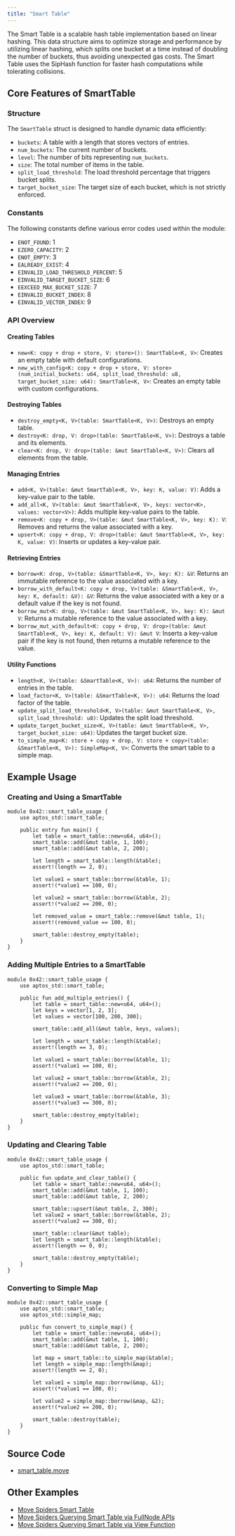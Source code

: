 ```yaml
---
title: "Smart Table"
---
```






The Smart Table is a scalable hash table implementation based on linear hashing.
This data structure aims to optimize storage and performance by utilizing linear hashing, which splits one bucket at a time instead of doubling the number of buckets, thus avoiding unexpected gas costs.
The Smart Table uses the SipHash function for faster hash computations while tolerating collisions.

## Core Features of SmartTable

### Structure

The `SmartTable` struct is designed to handle dynamic data efficiently:

- `buckets`: A table with a length that stores vectors of entries.
- `num_buckets`: The current number of buckets.
- `level`: The number of bits representing `num_buckets`.
- `size`: The total number of items in the table.
- `split_load_threshold`: The load threshold percentage that triggers bucket splits.
- `target_bucket_size`: The target size of each bucket, which is not strictly enforced.

### Constants

The following constants define various error codes used within the module:

- `ENOT_FOUND`: 1
- `EZERO_CAPACITY`: 2
- `ENOT_EMPTY`: 3
- `EALREADY_EXIST`: 4
- `EINVALID_LOAD_THRESHOLD_PERCENT`: 5
- `EINVALID_TARGET_BUCKET_SIZE`: 6
- `EEXCEED_MAX_BUCKET_SIZE`: 7
- `EINVALID_BUCKET_INDEX`: 8
- `EINVALID_VECTOR_INDEX`: 9

### API Overview

#### Creating Tables

- `new<K: copy + drop + store, V: store>(): SmartTable<K, V>`: Creates an empty table with default configurations.
- `new_with_config<K: copy + drop + store, V: store>(num_initial_buckets: u64, split_load_threshold: u8, target_bucket_size: u64): SmartTable<K, V>`: Creates an empty table with custom configurations.

#### Destroying Tables

- `destroy_empty<K, V>(table: SmartTable<K, V>)`: Destroys an empty table.
- `destroy<K: drop, V: drop>(table: SmartTable<K, V>)`: Destroys a table and its elements.
- `clear<K: drop, V: drop>(table: &mut SmartTable<K, V>)`: Clears all elements from the table.

#### Managing Entries

- `add<K, V>(table: &mut SmartTable<K, V>, key: K, value: V)`: Adds a key-value pair to the table.
- `add_all<K, V>(table: &mut SmartTable<K, V>, keys: vector<K>, values: vector<V>)`: Adds multiple key-value pairs to the table.
- `remove<K: copy + drop, V>(table: &mut SmartTable<K, V>, key: K): V`: Removes and returns the value associated with a key.
- `upsert<K: copy + drop, V: drop>(table: &mut SmartTable<K, V>, key: K, value: V)`: Inserts or updates a key-value pair.

#### Retrieving Entries

- `borrow<K: drop, V>(table: &SmartTable<K, V>, key: K): &V`: Returns an immutable reference to the value associated with a key.
- `borrow_with_default<K: copy + drop, V>(table: &SmartTable<K, V>, key: K, default: &V): &V`: Returns the value associated with a key or a default value if the key is not found.
- `borrow_mut<K: drop, V>(table: &mut SmartTable<K, V>, key: K): &mut V`: Returns a mutable reference to the value associated with a key.
- `borrow_mut_with_default<K: copy + drop, V: drop>(table: &mut SmartTable<K, V>, key: K, default: V): &mut V`: Inserts a key-value pair if the key is not found, then returns a mutable reference to the value.

#### Utility Functions

- `length<K, V>(table: &SmartTable<K, V>): u64`: Returns the number of entries in the table.
- `load_factor<K, V>(table: &SmartTable<K, V>): u64`: Returns the load factor of the table.
- `update_split_load_threshold<K, V>(table: &mut SmartTable<K, V>, split_load_threshold: u8)`: Updates the split load threshold.
- `update_target_bucket_size<K, V>(table: &mut SmartTable<K, V>, target_bucket_size: u64)`: Updates the target bucket size.
- `to_simple_map<K: store + copy + drop, V: store + copy>(table: &SmartTable<K, V>): SimpleMap<K, V>`: Converts the smart table to a simple map.

## Example Usage

### Creating and Using a SmartTable

```move filename="smart_table.move"
module 0x42::smart_table_usage {
    use aptos_std::smart_table;

    public entry fun main() {
        let table = smart_table::new<u64, u64>();
        smart_table::add(&mut table, 1, 100);
        smart_table::add(&mut table, 2, 200);

        let length = smart_table::length(&table);
        assert!(length == 2, 0);

        let value1 = smart_table::borrow(&table, 1);
        assert!(*value1 == 100, 0);

        let value2 = smart_table::borrow(&table, 2);
        assert!(*value2 == 200, 0);

        let removed_value = smart_table::remove(&mut table, 1);
        assert!(removed_value == 100, 0);

        smart_table::destroy_empty(table);
    }
}
```

### Adding Multiple Entries to a SmartTable

```move filename="smart_table.move"
module 0x42::smart_table_usage {
    use aptos_std::smart_table;

    public fun add_multiple_entries() {
        let table = smart_table::new<u64, u64>();
        let keys = vector[1, 2, 3];
        let values = vector[100, 200, 300];

        smart_table::add_all(&mut table, keys, values);

        let length = smart_table::length(&table);
        assert!(length == 3, 0);

        let value1 = smart_table::borrow(&table, 1);
        assert!(*value1 == 100, 0);

        let value2 = smart_table::borrow(&table, 2);
        assert!(*value2 == 200, 0);

        let value3 = smart_table::borrow(&table, 3);
        assert!(*value3 == 300, 0);

        smart_table::destroy_empty(table);
    }
}
```

### Updating and Clearing Table

```move filename="smart_table.move"
module 0x42::smart_table_usage {
    use aptos_std::smart_table;

    public fun update_and_clear_table() {
        let table = smart_table::new<u64, u64>();
        smart_table::add(&mut table, 1, 100);
        smart_table::add(&mut table, 2, 200);

        smart_table::upsert(&mut table, 2, 300);
        let value2 = smart_table::borrow(&table, 2);
        assert!(*value2 == 300, 0);

        smart_table::clear(&mut table);
        let length = smart_table::length(&table);
        assert!(length == 0, 0);

        smart_table::destroy_empty(table);
    }
}
```

### Converting to Simple Map

```move filename="smart_table.move"
module 0x42::smart_table_usage {
    use aptos_std::smart_table;
    use aptos_std::simple_map;

    public fun convert_to_simple_map() {
        let table = smart_table::new<u64, u64>();
        smart_table::add(&mut table, 1, 100);
        smart_table::add(&mut table, 2, 200);

        let map = smart_table::to_simple_map(&table);
        let length = simple_map::length(&map);
        assert!(length == 2, 0);

        let value1 = simple_map::borrow(&map, &1);
        assert!(*value1 == 100, 0);

        let value2 = simple_map::borrow(&map, &2);
        assert!(*value2 == 200, 0);

        smart_table::destroy(table);
    }
}
```

## Source Code

- [smart_table.move](https://github.com/aptos-labs/aptos-core/blob/main/aptos-move/framework/aptos-stdlib/sources/data_structures/smart_table.move)

## Other Examples

- [Move Spiders Smart Table](https://movespiders.com/courses/modules/datastructures/lessonId/7)
- [Move Spiders Querying Smart Table via FullNode APIs](https://movespiders.com/courses/modules/datastructures/lessonId/9)
- [Move Spiders Querying Smart Table via View Function](https://movespiders.com/courses/modules/datastructures/lessonId/10)
